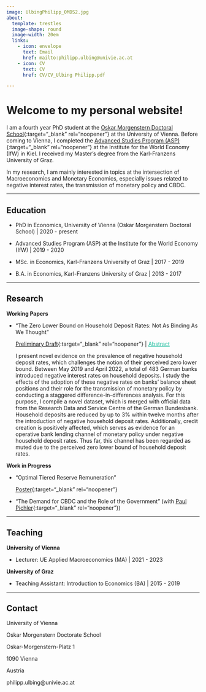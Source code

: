 ---
image: UlbingPhilipp_OMDS2.jpg
about:
  template: trestles
  image-shape: round
  image-width: 20em
  links:
    - icon: envelope
      text: Email
      href: mailto:philipp.ulbing@univie.ac.at
    - icon: CV
      text: CV
      href: CV/CV_Ulbing Philipp.pdf

---

# Welcome to my personal website!

I am a  fourth year PhD student at the [Oskar Morgenstern Doctoral School](https://oskar-morgenstern-doctoral-school.univie.ac.at/){:target="_blank" rel="noopener"} at the University of Vienna.  Before coming to Vienna, I completed the [Advanced Studies Program (ASP)](https://www.ifw-kiel.de/institute/advanced-studies-program/){:target="_blank" rel="noopener"} at the Institute for the World Economy (IfW) in Kiel.  I received my Master's degree from the Karl-Franzens University of Graz.

In my research, I am mainly interested in topics at the intersection of Macroeconomics and Monetary Economics, especially issues related to negative interest rates, the transmission of monetary policy and CBDC. 

------------------------------------------------------------------------

## Education

- PhD in Economics, University of Vienna (Oskar Morgenstern Doctoral School) \| 2020 - present

- Advanced Studies Program (ASP) at the Institute for the World Economy (IfW) \| 2019 - 2020

- MSc. in Economics, Karl-Franzens University of Graz \| 2017 - 2019

- B.A. in Economics, Karl-Franzens University of Graz \| 2013 - 2017

------------------------------------------------------------------------

## Research

**Working Papers**

- "The Zero Lower Bound on Household Deposit Rates: Not As Binding As We Thought"

  [Preliminary Draft](Not as binding as we thought_Ulbing Philipp.pdf){:target="_blank" rel="noopener"} \| <a data-bs-toggle="collapse" data-bs-target="#collapseExample" aria-expanded="false" aria-controls="collapseExample" style="cursor: pointer; text-decoration: underline; color: #18BC9C;">
  Abstract
</a> <br>
<div class="collapse" id="collapseExample">
  <div class="card card-body no-border">
    I present novel evidence on the prevalence of negative household deposit rates, which challenges the notion of their perceived zero lower bound. Between May 2019 and April 2022, a total of 483 German banks introduced negative interest rates on household deposits. I study the effects of the adoption of these negative rates on banks' balance sheet positions and their role for the transmission of monetary policy by conducting a staggered difference-in-differences analysis. For this purpose, I compile a novel dataset, which is merged with official data from the Research Data and Service Centre of the German Bundesbank. Household deposits are reduced by up to 3% within twelve months after the introduction of negative household deposit rates. Additionally, credit creation is positively affected, which serves as evidence for an operative bank lending channel of monetary policy under negative household deposit rates. Thus far, this channel has been regarded as muted due to the perceived zero lower bound of household deposit rates. </div>
</div>

**Work in Progress**

- "Optimal Tiered Reserve Remuneration"

  [Poster](Poster_Ulbing_OptimalTiered.pdf){:target="_blank" rel="noopener"}
  
- "The Demand for CBDC and the Role of the Government" (with [Paul Pichler](https://sites.google.com/view/papiecon){:target="_blank" rel="noopener"}) 

------------------------------------------------------------------------

## Teaching

**University of Vienna **

-   Lecturer: UE Applied Macroeconomics (MA) \| 2021 - 2023

**University of Graz **

-   Teaching Assistant: Introduction to Economics (BA) \| 2015 - 2019

------------------------------------------------------------------------

## Contact

University of Vienna

Oskar Morgenstern Doctorate School

Oskar-Morgenstern-Platz 1

1090 Vienna

Austria

philipp.ulbing@univie.ac.at
    
    
    
    
    
    
    
    
